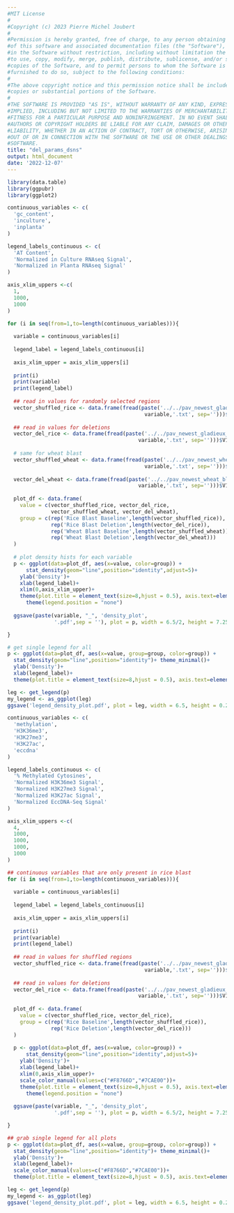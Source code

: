 ```yaml
---
#MIT License
#
#Copyright (c) 2023 Pierre Michel Joubert
#
#Permission is hereby granted, free of charge, to any person obtaining a copy
#of this software and associated documentation files (the "Software"), to deal
#in the Software without restriction, including without limitation the rights
#to use, copy, modify, merge, publish, distribute, sublicense, and/or sell
#copies of the Software, and to permit persons to whom the Software is
#furnished to do so, subject to the following conditions:
#
#The above copyright notice and this permission notice shall be included in all
#copies or substantial portions of the Software.
#
#THE SOFTWARE IS PROVIDED "AS IS", WITHOUT WARRANTY OF ANY KIND, EXPRESS OR
#IMPLIED, INCLUDING BUT NOT LIMITED TO THE WARRANTIES OF MERCHANTABILITY,
#FITNESS FOR A PARTICULAR PURPOSE AND NONINFRINGEMENT. IN NO EVENT SHALL THE
#AUTHORS OR COPYRIGHT HOLDERS BE LIABLE FOR ANY CLAIM, DAMAGES OR OTHER
#LIABILITY, WHETHER IN AN ACTION OF CONTRACT, TORT OR OTHERWISE, ARISING FROM,
#OUT OF OR IN CONNECTION WITH THE SOFTWARE OR THE USE OR OTHER DEALINGS IN THE
#SOFTWARE.
title: "del_params_dsns"
output: html_document
date: '2022-12-07'
---
```


```r

library(data.table)
library(ggpubr)
library(ggplot2)

```


```r

continuous_variables <- c(
  'gc_content',
  'inculture',
  'inplanta'
)

legend_labels_continuous <- c(
  'AT Content',
  'Normalized in Culture RNAseq Signal',
  'Normalized in Planta RNAseq Signal'
)

axis_xlim_uppers <-c(
  1,
  1000,
  1000
)

```


```r

for (i in seq(from=1,to=length(continuous_variables))){
  
  variable = continuous_variables[i]
    
  legend_label = legend_labels_continuous[i]
  
  axis_xlim_upper = axis_xlim_uppers[i]
  
  print(i)
  print(variable)
  print(legend_label)
  
  ## read in values for randomly selected regions
  vector_shuffled_rice <- data.frame(fread(paste('../../pav_newest_gladieux_only_fungap/sv_callers/shuffled.',
                                            variable,'.txt', sep='')))$V1
  
  ## read in values for deletions
  vector_del_rice <- data.frame(fread(paste('../../pav_newest_gladieux_only_fungap/sv_callers/del.',
                                          variable,'.txt', sep='')))$V1
  
  # same for wheat blast
  vector_shuffled_wheat <- data.frame(fread(paste('../../pav_newest_wheat_blast_all/sv_callers/shuffled.',
                                            variable,'.txt', sep='')))$V1
  
  vector_del_wheat <- data.frame(fread(paste('../../pav_newest_wheat_blast_all/sv_callers/del.',
                                          variable,'.txt', sep='')))$V1
  
  plot_df <- data.frame(
    value = c(vector_shuffled_rice, vector_del_rice,
              vector_shuffled_wheat, vector_del_wheat),
    group = c(rep('Rice Blast Baseline',length(vector_shuffled_rice)),
              rep('Rice Blast Deletion',length(vector_del_rice)),
              rep('Wheat Blast Baseline',length(vector_shuffled_wheat)),
              rep('Wheat Blast Deletion',length(vector_del_wheat)))
  )
  
  # plot density hists for each variable
  p <- ggplot(data=plot_df, aes(x=value, color=group)) +
      stat_density(geom="line",position="identity",adjust=5)+
    ylab('Density')+
    xlab(legend_label)+
    xlim(0,axis_xlim_upper)+
    theme(plot.title = element_text(size=8,hjust = 0.5), axis.text=element_text(size=6),axis.title=element_text(size=8) , legend.title=element_text(size=8), legend.position = 'bottom', legend.text=element_text(size=6)) + theme(legend.title = element_blank())+
      theme(legend.position = "none")
  
  ggsave(paste(variable, "_", 'density_plot',
               '.pdf',sep = ''), plot = p, width = 6.5/2, height = 7.25/4)

}

# get single legend for all
p <- ggplot(data=plot_df, aes(x=value, group=group, color=group)) +
  stat_density(geom="line",position="identity")+ theme_minimal()+
  ylab('Density')+
  xlab(legend_label)+
  theme(plot.title = element_text(size=8,hjust = 0.5), axis.text=element_text(size=6),axis.title=element_text(size=8) , legend.title=element_text(size=8), legend.position = 'bottom', legend.text=element_text(size=6)) + theme(legend.title = element_blank())

leg <- get_legend(p)
my_legend <- as_ggplot(leg)
ggsave('legend_density_plot.pdf', plot = leg, width = 6.5, height = 0.25)

```

```r

continuous_variables <- c(
  'methylation',
  'H3K36me3',
  'H3K27me3',
  'H3K27ac',
  'eccdna'
)

legend_labels_continuous <- c(
  '% Methylated Cytosines',
  'Normalized H3K36me3 Signal',
  'Normalized H3K27me3 Signal',
  'Normalized H3K27ac Signal',
  'Normalized EccDNA-Seq Signal'
)

axis_xlim_uppers <-c(
  4,
  1000,
  1000,
  1000,
  1000
)

```

```r

## continuous variables that are only present in rice blast
for (i in seq(from=1,to=length(continuous_variables))){
  
  variable = continuous_variables[i]
    
  legend_label = legend_labels_continuous[i]
  
  axis_xlim_upper = axis_xlim_uppers[i]
  
  print(i)
  print(variable)
  print(legend_label)
  
  ## read in values for shuffled regions
  vector_shuffled_rice <- data.frame(fread(paste('../../pav_newest_gladieux_only_fungap/sv_callers/shuffled.',
                                            variable,'.txt', sep='')))$V1
  
  ## read in values for deletions
  vector_del_rice <- data.frame(fread(paste('../../pav_newest_gladieux_only_fungap/sv_callers/del.',
                                          variable,'.txt', sep='')))$V1
  
  plot_df <- data.frame(
    value = c(vector_shuffled_rice, vector_del_rice),
    group = c(rep('Rice Baseline',length(vector_shuffled_rice)),
              rep('Rice Deletion',length(vector_del_rice)))
  )
  
  p <- ggplot(data=plot_df, aes(x=value, color=group)) +
      stat_density(geom="line",position="identity",adjust=5)+
    ylab('Density')+
    xlab(legend_label)+
    xlim(0,axis_xlim_upper)+
    scale_color_manual(values=c("#F8766D","#7CAE00"))+
    theme(plot.title = element_text(size=8,hjust = 0.5), axis.text=element_text(size=6),axis.title=element_text(size=8) , legend.title=element_text(size=8), legend.position = 'bottom', legend.text=element_text(size=6)) + theme(legend.title = element_blank())+
      theme(legend.position = "none")
  
  ggsave(paste(variable, "_", 'density_plot',
               '.pdf',sep = ''), plot = p, width = 6.5/2, height = 7.25/4)

}

## grab single legend for all plots
p <- ggplot(data=plot_df, aes(x=value, group=group, color=group)) +
  stat_density(geom="line",position="identity")+ theme_minimal()+
  ylab('Density')+
  xlab(legend_label)+
  scale_color_manual(values=c("#F8766D","#7CAE00"))+
  theme(plot.title = element_text(size=8,hjust = 0.5), axis.text=element_text(size=6),axis.title=element_text(size=8) , legend.title=element_text(size=8), legend.position = 'bottom', legend.text=element_text(size=6)) + theme(legend.title = element_blank())

leg <- get_legend(p)
my_legend <- as_ggplot(leg)
ggsave('legend_density_plot.pdf', plot = leg, width = 6.5, height = 0.25)

```

